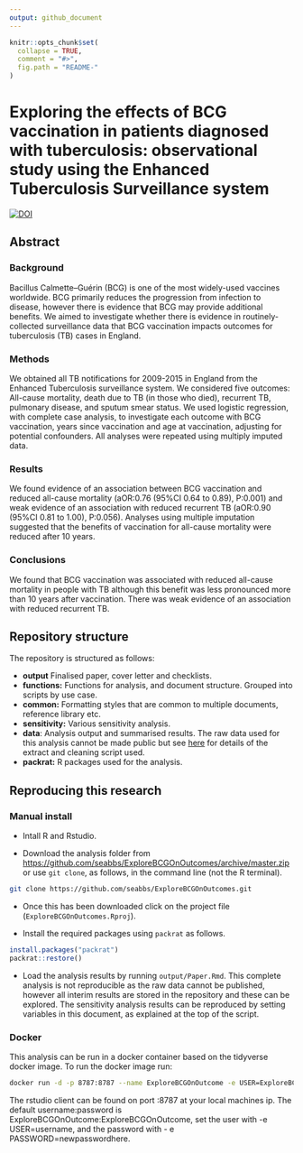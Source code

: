 ```yaml
---
output: github_document
---
```


```r
knitr::opts_chunk$set(
  collapse = TRUE,
  comment = "#>",
  fig.path = "README-"
)
```

# Exploring the effects of BCG vaccination in patients diagnosed with tuberculosis: observational study using the Enhanced Tuberculosis Surveillance system

[![DOI](https://zenodo.org/badge/127124135.svg)](https://zenodo.org/badge/latestdoi/127124135)

## Abstract

### Background

Bacillus Calmette–Guérin (BCG) is one of the most widely-used vaccines worldwide. BCG primarily reduces the progression from infection to disease, however there is evidence that BCG may provide additional benefits. We aimed to investigate whether there is evidence in routinely-collected surveillance data that BCG vaccination impacts outcomes for tuberculosis (TB) cases in England.

### Methods

We obtained all TB notifications for 2009-2015 in England from the Enhanced Tuberculosis surveillance system. We considered five outcomes: All-cause mortality, death due to TB (in those who died), recurrent TB, pulmonary disease, and sputum smear status. We used logistic regression, with complete case analysis, to investigate each outcome with BCG vaccination, years since vaccination and age at vaccination, adjusting for potential confounders. All analyses were repeated using multiply imputed data.

### Results

We found evidence of an association between BCG vaccination and reduced all-cause mortality (aOR:0.76 (95%CI 0.64 to 0.89), P:0.001) and weak evidence of an association with reduced recurrent TB (aOR:0.90 (95%CI 0.81 to 1.00), P:0.056). Analyses using multiple imputation suggested that the benefits of vaccination for all-cause mortality were reduced after 10 years.

### Conclusions

We found that BCG vaccination was associated with reduced all-cause mortality in people with TB although this benefit was less pronounced more than 10 years after vaccination. There was weak evidence of an association with reduced recurrent TB.

## Repository structure

The repository is structured as follows:

- **output** Finalised paper, cover letter and checklists.
- **functions:** Functions for analysis, and document structure. Grouped into scripts by use case.
- **common:** Formatting styles that are  common to multiple documents, reference library etc.
- **sensitivity:** Various sensitivity analysis.
- **data**: Analysis output and summarised results. The raw data used for this analysis cannot be made public but see [here](https://www.samabbott.co.uk/tbinenglanddataclean/) for details of the extract and cleaning script used.
- **packrat:** R packages used for the analysis.

## Reproducing this research


### Manual install

- Intall R and Rstudio.

- Download the analysis folder from [https://github.com/seabbs/ExploreBCGOnOutcomes/archive/master.zip](https://github.com/seabbs/ExploreBCGOnOutcomes/archive/master.zip) or use `git clone`, as follows, in the command line (not the R terminal).

```bash
git clone https://github.com/seabbs/ExploreBCGOnOutcomes.git
```

- Once this has been downloaded click on the project file (`ExploreBCGOnOutcomes.Rproj`).

- Install the required packages using `packrat` as follows.

```r
install.packages("packrat")
packrat::restore()

```

- Load the analysis results by running `output/Paper.Rmd`. This complete analysis is not reproducible as the raw data cannot be published, however all interim results are stored in the repository and these can be explored. The sensitivity analysis results can be reproduced by setting variables in this document, as explained at the top of the script.

### Docker

This analysis can be run in a docker container based on the tidyverse docker image. To run the docker image run:

```bash
docker run -d -p 8787:8787 --name ExploreBCGOnOutcome -e USER=ExploreBCGOnOutcome -e PASSWORD=ExploreBCGOnOutcome seabbs/explorebcgonoutcome
```

The rstudio client can be found on port :8787 at your local machines ip. The default username:password is ExploreBCGOnOutcome:ExploreBCGOnOutcome, set the user with -e USER=username, and the password with - e PASSWORD=newpasswordhere.
